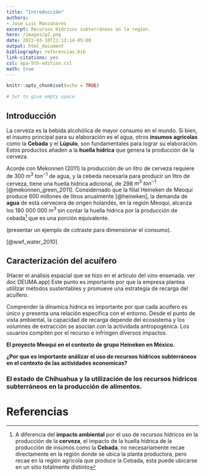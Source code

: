 ```yaml
---
title: "Introducción"
authors:
- Jose Luis Manzanares
excerpt: Recursos Hídricos subterráneos en la region.
hero: /images/p2.png
date: 2022-03-10T21:13:14-05:00
output: html_document
bibliography: referencias.bib
link-citations: yes
csl: apa-5th-edition.csl
math: true
---
```



```r
knitr::opts_chunk$set(echo = TRUE)
```

```r
# Set to give empty space
```










## Introducción

La cerveza es la bebida alcohólica de mayor consumo en el mundo. Si bien, el insumo principal  para su elaboración es el agua, otros **insumos agrícolas** como la **Cebada** y el **Lúpulo**, son fundamentales para lograr su elaboración. Estos productos añaden a la **huella hídrica**  que genera la producción de la cerveza. 


Acorde con Mekonnen (2011) la producción de un litro de cerveza requiere de 300 $m^{3}$ $ton^{-1}$ de agua, y la cebeda necesaria para producir un litro de cerveza, tiene una huella hidrica adicional, de 298 $m^{3}$ $ton^{-1}$ [@mekonnen_green_2011]. Considernado que la filial Heineken de Meoquí produce  600 millones de litros anualmente [@heineken], la demanda de **agua** de esta cervecera de origen holandés, en la región Meoqui, alcanza los 180 000 000 $m^3$ sin contar la huella hidrica por la producción de cebada^[A diferencia del **impacto ambiental** por el uso de recursos hídricos en la producción de la **cerveza**, el impacto de la huella hidrica de la producción de insumos como la **Cebada**, no necesariamente recae directamente en la región donde se ubica la planta productora, pero recae en la región agricola que produce la Cebada, esta puede ubicarse en un sitio totalmente distinto] que es una porción equivalente. 


(presentar un ejemplo de cotraste para dimensionar el consumo).

[@wwf_water_2010]


## Caracterización del acuífero 

(Hacer el análisis espacial que se hizo en el articulo del vino ensenada.  ver doc DEUMA.app)
Este punto es importante por que la empresa plantea utililzar métodos sustentables y promueve una estrategia de recarga del acuífero. 

Comprender la dínamica hidrica es importante por que cada acuifero es único y presenta una relación especifica con el entorno. Desde el punto de vista ambiental, la capacidad de recarga depende del ecosistema y los volumnes de extracción se asocian con la actividada antropogénica. Los usuarios compiten por el recurso e infringen diversos impactos. 





**El proyecto Meoqui en el contexto  de grupo Heineken en México.**


**¿Por que es importante análizar el uso de recursos hídricos subterráneos en el contexto de las actividades economicas?**


### El estado de Chihuahua y la utilización de los recursos hidricos subterráneos en la producción de alimentos.


# Referencias